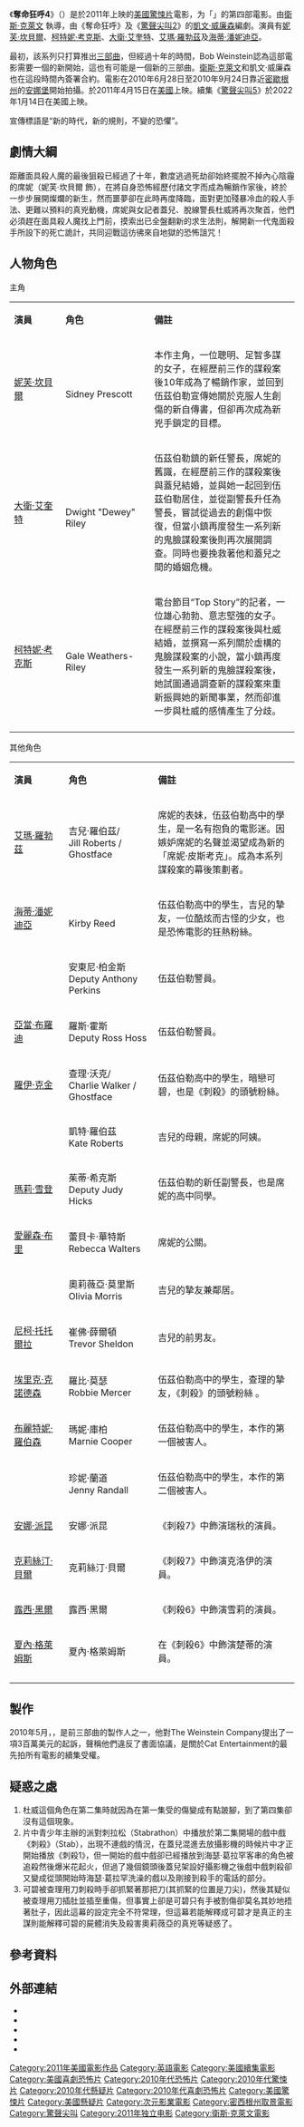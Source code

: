 {{NoteTA
|G1=Show
|G2=Movie
|T=zh-cn:惊声尖叫4; zh-tw:驚聲尖叫4; zh-hk:奪命狂呼4;
|1=zh-cn:惊声尖叫4; zh-tw:驚聲尖叫4; zh-hk:奪命狂呼4;
|2=zh-tw:衛斯·克萊文; zh-hk:韋斯·奇里雲;
|3=zh-tw:海蒂·潘妮迪亞; zh-hk:希頓·班妮蒂;
|4=zh-tw:艾瑪·羅勃茲; zh-hk:愛瑪·羅拔絲;
|5=zh-tw:妮芙·坎貝爾; zh-hk:莉芙·金寶;
|6=zh-tw:柯特妮·考克絲; zh-hk:歌迪·妮覺絲;
|7=zh-tw:大衛·艾奎特; zh-hk:大衛·艾桂特;
}}
{{Infobox film
| name           = 驚聲尖叫4
| original_name  = ''Scream 4''
| image          = Scream4hk.jpg
| caption        = 電影海報
| director       = [[衛斯·克萊文|衛斯·克萊文]]
| producer       = [[凱文·威廉森|凱文·威廉森]]<br />衛斯·克萊文<br />艾雅·雷邦加
| writer         = 凱文·威廉森
| screenplay     = 
| based on       = 
| starring       = [[妮芙·坎貝爾|妮芙·坎貝爾]]<br />[[柯特妮·考克斯|柯特妮·考克斯]]<br />[[大衛·艾奎特|大衛·艾奎特]]<br />[[艾瑪·羅伯茨|艾瑪·羅勃茲]]<br />[[海蒂·潘妮迪亞|海蒂·潘妮迪亞]]
| music          = [[馬可·貝爾崔米|馬可·貝爾崔米]]
| cinematography = {{link-en|彼得·戴明|Peter Deming}}
| editing        = 彼得·麥克諾提
| studio         = Corvus Corax Productions<br />Outerbanks Entertainment
| distributor    = [[次元影業|次元影業]]
| released       = {{flagicon|HK}} 2011年4月14日<br />{{flagicon|USA}} 2011年4月15日<br />{{flagicon|Taiwan}} 2011年4月15日
| runtime        = 111分鐘<ref>{{cite web|url=http://www.eventcinemas.com.au/Movie/Scream-4|title=Event Cinemas - Scream 4|publisher=[[Greater_Union|Event Cinemas]]|accessdate=2011-03-14|archive-date=2020-11-25|archive-url=https://web.archive.org/web/20201125165010/https://www.eventcinemas.com.au/Movie/Scream-4|dead-url=no}}</ref> 
| country        = {{美國電影產地}}
| language       = [[英語|英語]]
| budget         = 4000萬[[美元|美元]]<ref name="mojo">{{cite web |url= https://boxofficemojo.com/movies/?id=scream4.htm |title= Scream 4 (2011) |publisher= [[Amazon.com|Amazon.com]] |work= [[Box_Office_Mojo|Box Office Mojo]] |accessdate= 2011-05-10 |archive-date= 2011-05-11 |archive-url= https://web.archive.org/web/20110511182601/http://boxofficemojo.com/movies/?id=scream4.htm |dead-url= no }}</ref>
| gross          = $97,231,420美元<ref name="mojo" />
| preceded_by    = [[驚聲尖叫3|驚聲尖叫3]]
| followed_by    = [[驚聲尖叫_(2022年電影)|驚聲尖叫]]
| cn_name        = 惊声尖叫4
| tw_name        = 驚聲尖叫4
| hk_name        = 奪命狂呼4
}}

《'''奪命狂呼4'''》（{{lang-en|'''''Scream 4'''''}}）是於2011年上映的[[美國|美國]][[驚悚片|驚悚片]]電影，为「{{le|驚聲尖叫系列|Scream (franchise)}}」的第四部電影。由[[衛斯·克萊文|衛斯·克萊文]] 執導，由《奪命狂呼》及《[[驚聲尖叫2|驚聲尖叫2]]》的[[凱文·威廉森|凱文·威廉森]]編劇。演員有[[妮芙·坎貝爾|妮芙·坎貝爾]]、[[柯特妮·考克斯|柯特妮·考克斯]]、[[大衛·艾奎特|大衛·艾奎特]]、[[艾瑪·羅伯茨|艾瑪·羅勃茲]]及[[海蒂·潘妮迪亞|海蒂·潘妮迪亞]]。

最初，該系列只打算推出[[三部曲|三部曲]]，但經過十年的時間，Bob Weinstein認為這部電影需要一個的新開始，這也有可能是一個新的三部曲。[[衛斯·克萊文|衛斯·克萊文]]和凱文·威廉森也在這段時間內簽署合約。電影在2010年6月28日至2010年9月24日靠近[[密歇根州|密歇根州]]的[[安娜堡|安娜堡]]開始拍攝。於2011年4月15日在[[美國|美國]]上映。續集《[[驚聲尖叫5|驚聲尖叫5]]》於2022年1月14日在美國上映。

宣傳標語是“新的時代，新的規則，不變的恐懼”。

== 劇情大綱 ==
距離面具殺人魔的最後狙殺已經過了十年，數度逃過死劫卻始終擺脫不掉內心陰霾的席妮（妮芙·坎貝爾 飾），在將自身恐怖經歷付諸文字而成為暢銷作家後，終於一步步展開燦爛的新生，然而噩夢卻在此時再度降臨，面對更加殘暴冷血的殺人手法、更難以預料的真兇動機，席妮與女記者蓋兒、脫線警長杜威將再次聚首，他們必須趕在面具殺人魔找上門前，摸索出已全盤翻新的求生法則，解開新一代鬼面殺手所設下的死亡詭計，共同迎戰這彷彿來自地獄的恐怖詛咒！

== 人物角色 ==
;主角
{|class="wikitable" width="57%" style="font-size:88%;"
|- style="background:black; color:white" align=center
|style="width:2%"|'''演員'''
|style="width:2%"|'''角色'''
|style="width:6%"|'''備註'''
|-align=center 
|[[妮芙·坎貝爾|妮芙·坎貝爾]] ||{{link-en|席妮·皮斯考克|Sidney Prescott}}<br/>Sidney Prescott|| align="left" |本作主角，一位聰明、足智多謀的女子，在經歷前三作的謀殺案後10年成為了暢銷作家，並回到伍茲伯勒宣傳她關於克服人生創傷的新自傳書，但卻再次成為新兇手鎖定的目標。
|-align=center 
|[[大衛·艾奎特|大衛·艾奎特]] ||{{link-en|杜懷特·「杜威」·瑞利|Dewey Riley}}<br/>Dwight "Dewey" Riley|| align="left" |伍茲伯勒鎮的新任警長，席妮的舊識，在經歷前三作的謀殺案後與蓋兒結婚，並與她一起回到伍茲伯勒居住，並從副警長升任為警長，嘗試從過去的創傷中恢復，但當小鎮再度發生一系列新的鬼臉謀殺案後則再次展開調查。同時也要挽救著他和蓋兒之間的婚姻危機。
|-align=center 
|[[柯特妮·考克斯|柯特妮·考克斯]] ||{{link-en|蓋兒·魏德斯-瑞利|Gale Weathers}}<br/>Gale Weathers-Riley||align="left" |電台節目“Top Story”的記者，一位雄心勃勃、意志堅強的女子。在經歷前三作的謀殺案後與杜威結婚，並撰寫一系列關於虛構的鬼臉謀殺案的小說，當小鎮再度發生一系列新的鬼臉謀殺案後，她試圖通過調查新的謀殺案來重新振興她的新聞事業，然而卻進一步與杜威的感情產生了分歧。
|-
|}

;其他角色
{|class="wikitable" width="57%" style="font-size:88%;"
|- style="background:black; color:white" align=center
|style="width:2%"|'''演員'''
|style="width:2%"|'''角色'''
|style="width:6%"|'''備註'''
|-align=center 
|[[艾瑪·羅勃茲|艾瑪·羅勃茲]]  ||吉兒·羅伯茲/{{link-en|鬼面殺手|Ghostface (Scream)}}<br/>Jill Roberts / Ghostface||align="left" |席妮的表妹，伍茲伯勒高中的學生，是一名有抱負的電影迷。因嫉妒席妮的名聲並渴望成為新的「席妮·皮斯考克」。成為本系列謀殺案的幕後策劃者。
|-align=center 
|[[海蒂·潘妮迪亞|海蒂·潘妮迪亞]] ||{{le|可碧·里德|Kirby Reed}}<br/>Kirby Reed||align="left" |伍茲伯勒高中的學生，吉兒的摯友，一位酷炫而古怪的少女，也是恐怖電影的狂熱粉絲。
|-align=center 
|{{link-en|安東尼·安德森|Anthony Anderson}}   || 安東尼·柏金斯<br/>Deputy Anthony Perkins||align="left" |伍茲伯勒警員。
|-align=center  
|[[亞當·布羅迪|亞當·布羅迪]]   || 羅斯·霍斯<br/>Deputy Ross Hoss||align="left" |伍茲伯勒警員。
|-align=center 
|[[羅伊·克金|羅伊·克金]]   || 查理·沃克/{{link-en|鬼面殺手|Ghostface (Scream)}}<br/>Charlie Walker / Ghostface||align="left" |伍茲伯勒高中的學生，暗戀可碧，也是《刺殺》的頭號粉絲。
|-align=center 
|{{link-en|梅莉·麥當諾|Mary McDonnell}} || 凱特·羅伯茲<br/>Kate Roberts||align="left" |吉兒的母親，席妮的阿姨。
|-align=center 
|[[瑪莉·雪登|瑪莉·雪登]]||茱蒂·希克斯<br/>Deputy Judy Hicks||align="left" | 伍茲伯勒的新任副警長，也是席妮的高中同學。
|-align=center 
| [[愛麗森·布里|愛麗森·布里]]||蕾貝卡·華特斯<br/>Rebecca Walters||align="left" | 席妮的公關。
|-align=center 
|{{link-en|梅莉兒·傑菲|Marielle Jaffe}} ||奧莉薇亞·莫里斯<br/>Olivia Morris||align="left" | 吉兒的摯友兼鄰居。
|-align=center 
|[[尼柯·托托爾拉|尼柯·托托爾拉]] ||崔佛·薛爾頓<br/>Trevor Sheldon||align="left" | 吉兒的前男友。
|-align=center 
|[[埃里克·克諾德森|埃里克·克諾德森]] ||羅比·莫瑟<br/>Robbie Mercer||align="left" | 伍茲伯勒高中的學生，查理的摯友，《刺殺》的頭號粉絲 。
|-align=center 
|[[布麗特妮·羅伯森|布麗特妮·羅伯森]] ||瑪妮·庫柏<br/>Marnie Cooper||align="left" | 伍茲伯勒高中的學生，本作的第一個被害人。
|-align=center 
|{{link-en|艾米·提賈丹|Aimee Teegarden}} ||珍妮·蘭道<br/>Jenny Randall||align="left" | 伍茲伯勒高中的學生，本作的第二個被害人。
|-align=center 
|[[安娜·派昆|安娜·派昆]] ||安娜·派昆||align="left" | 《刺殺7》中飾演瑞秋的演員。
|-align=center 
|[[克莉絲汀·貝爾|克莉絲汀·貝爾]] ||克莉絲汀·貝爾||align="left" | 《刺殺7》中飾演克洛伊的演員。
|-align=center 
|[[露西·黑爾|露西·黑爾]] ||露西·黑爾||align="left" | 《刺殺6》中飾演雪莉的演員。
|-align=center 
|[[夏內·格萊姆斯|夏內·格萊姆斯]] ||夏內·格萊姆斯||align="left" | 在《刺殺6》中飾演楚蒂的演員。
|-align=center 
|- 
|}

== 製作 ==
2010年5月，{{link-en|凱西·康拉德|Cathy Konrad}}，是前三部曲的製作人之一，他對The Weinstein Company提出了一項3百萬美元的起訴，聲稱他們違反了書面協議，是關於Cat Entertainment的最先拍所有電影的續集受權。

== 疑惑之處 ==
# 杜威這個角色在第二集時就因為在第一集受的傷變成有點跛腳，到了第四集卻沒有這個現象。
# 片中青少年主辦的派對刺拉松（Stabrathon）中播放於第二集開場的戲中戲《刺殺》（Stab），出現不連戲的情況，在蓋兒混進去放攝影機的時候片中才正開始播放《刺殺1》，但一開始的戲中戲卻已經播放到海瑟·葛拉罕客串的角色被追殺然後爆米花起火，但過了幾個鏡頭後蓋兒架設好攝影機之後戲中戲刺殺卻又變成從頭開始時海瑟·葛拉罕洗澡的戲以及剛接到殺手的電話的部分。
# 可碧被查理用刀刺殺時手卻抓緊著那把刀(其抓緊的位置是刀尖)，然後其疑似被查理用刀插肚並插至重傷，但事實上卻是可碧只有手被割傷卻莫名其妙地捂著肚子，因此這幕的設定完全不符常理，但這幕若能解釋成可碧才是真正的主謀則能解釋可碧的屍體消失及殺害奧莉薇亞的真兇等疑惑了。

== 參考資料 ==
{{reflist}}

== 外部連結 ==
* {{IMDb title|1262416}}
* {{metacritic film|scream-4}}
* {{rotten-tomatoes|scream-4}}
* {{Allmovie title|513505}}
* {{mojo title|scream4}}

{{驚聲尖叫}}
{{衛斯·克萊文}}
{{DEFAULTSORT:Scream 4}}
[[Category:2011年美國電影作品|Category:2011年美國電影作品]]
[[Category:英語電影|Category:英語電影]]
[[Category:美國續集電影|Category:美國續集電影]]
[[Category:美國喜劇恐怖片|Category:美國喜劇恐怖片]]
[[Category:2010年代恐怖片|Category:2010年代恐怖片]]
[[Category:2010年代驚悚片|Category:2010年代驚悚片]]
[[Category:2010年代懸疑片|Category:2010年代懸疑片]]
[[Category:2010年代喜劇恐怖片|Category:2010年代喜劇恐怖片]]
[[Category:美國驚悚片|Category:美國驚悚片]]
[[Category:美國懸疑片|Category:美國懸疑片]]
[[Category:次元影業電影|Category:次元影業電影]]
[[Category:密西根州取景電影|Category:密西根州取景電影]]
[[Category:驚聲尖叫|Category:驚聲尖叫]]
[[Category:2011年独立电影|Category:2011年独立电影]]
[[Category:衛斯·克萊文電影|Category:衛斯·克萊文電影]]